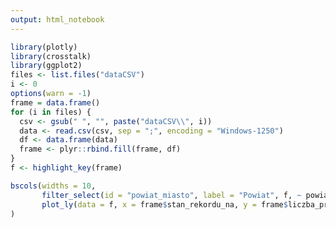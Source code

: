 ```yaml
---
output: html_notebook
---
```

```r
library(plotly)
library(crosstalk)
library(ggplot2)
files <- list.files("dataCSV")
i <- 0
options(warn = -1)
frame = data.frame()
for (i in files) {
  csv <- gsub(" ", "", paste("dataCSV\\", i))
  data <- read.csv(csv, sep = ";", encoding = "Windows-1250")
  df <- data.frame(data)
  frame <- plyr::rbind.fill(frame, df)
}
f <- highlight_key(frame)

bscols(widths = 10,
       filter_select(id = "powiat_miasto", label = "Powiat", f, ~ powiat_miasto),
       plot_ly(data = f, x = frame$stan_rekordu_na, y = frame$liczba_przypadkow, type = 'scatter', mode = 'lines', color = frame$powiat_miasto) %>% layout(title = "Liczba zakażen Covid-19", xaxis = list(title = "data"), yaxis = list(title = "liczba przypadków"))
)
```